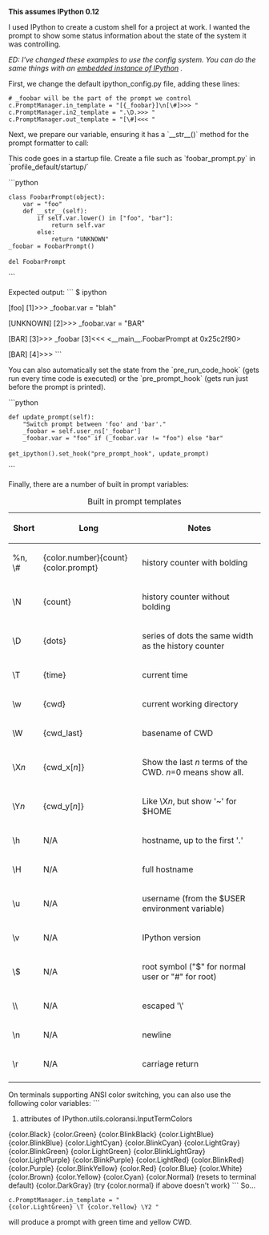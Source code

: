 '''This assumes IPython 0.12'''

I used IPython to create a custom shell for a project at work.  I wanted the prompt to show some status information about the state of the system it was controlling.

''ED: I've changed these examples to use the config system. You can do the same things with an [http://ipython.org/ipython-doc/stable/interactive/reference.html#embedding-ipython embedded instance of IPython] .''

First, we change the default ipython_config.py file, adding these lines:

 # _foobar will be the part of the prompt we control
 c.PromptManager.in_template = "[{_foobar}]\n[\#]>>> "
 c.PromptManager.in2_template = ".\D.>>> "
 c.PromptManager.out_template = "[\#]<<< "

Next, we prepare our variable, ensuring it has a `&#95;&#95;str__()` method for the prompt formatter to call:

This code goes in a startup file. Create a file such as `foobar_prompt.py` in `profile_default/startup/`

```python
 class FoobarPrompt(object):
     var = "foo"
     def __str__(self):
         if self.var.lower() in ["foo", "bar"]:
             return self.var
         else:
             return "UNKNOWN"
 _foobar = FoobarPrompt()
 
 del FoobarPrompt
```

Expected output:
```
$ ipython 

[foo]
[1]>>> _foobar.var = "blah"

[UNKNOWN]
[2]>>> _foobar.var = "BAR"

[BAR]
[3]>>> _foobar
[3]<<< <__main__.FoobarPrompt at 0x25c2f90>

[BAR]
[4]>>> 
```

You can also automatically set the state from the `pre_run_code_hook` (gets run every time code is executed) or the `pre_prompt_hook` (gets run just before the prompt is printed).

```python
 def update_prompt(self):
     "Switch prompt between 'foo' and 'bar'."
     _foobar = self.user_ns['_foobar']
     _foobar.var = "foo" if (_foobar.var != "foo") else "bar"
 
 get_ipython().set_hook("pre_prompt_hook", update_prompt)
```

Finally, there are a number of built in prompt variables:
{| class="wikitable" border="1" cellpadding="2" cellspacing="0" width="90%" style="text-align:center"
|+Built in prompt templates
|-
! Short !! Long !! Notes
|-
| %n, \# || {color.number}{count}{color.prompt} || history counter with bolding
|-
| \N || {count} || history counter without bolding
|-
| \D || {dots} || series of dots the same width as the history counter
|-
| \T || {time} || current time
|-
| \w || {cwd} || current working directory
|-
| \W || {cwd_last} || basename of CWD
|-
| \X''n'' || {cwd_x[''n'']} || Show the last ''n'' terms of the CWD.  ''n''=0 means show all.
|-
| \Y''n'' || {cwd_y[''n'']} || Like \X''n'', but show '~' for $HOME
|- 
| \h || N/A || hostname, up to the first '.'
|-
| \H || N/A || full hostname
|-
| \u || N/A || username (from the $USER environment variable)
|-
| \v || N/A || IPython version
|- 
| \$ || N/A || root symbol ("$" for normal user or "#" for root)
|-
| \\ || N/A || escaped '\'
|- 
| \n || N/A || newline
|- 
| \r || N/A || carriage return
|-
|}

On terminals supporting ANSI color switching, you can also use the following color variables:
```
# attributes of IPython.utils.coloransi.InputTermColors
{color.Black}           {color.Green}
{color.BlinkBlack}      {color.LightBlue}
{color.BlinkBlue}       {color.LightCyan}
{color.BlinkCyan}       {color.LightGray}
{color.BlinkGreen}      {color.LightGreen}
{color.BlinkLightGray}  {color.LightPurple}
{color.BlinkPurple}     {color.LightRed}
{color.BlinkRed}        {color.Purple}
{color.BlinkYellow}     {color.Red}
{color.Blue}            {color.White}
{color.Brown}           {color.Yellow}
{color.Cyan}            {color.Normal} (resets to terminal default)
{color.DarkGray}                       (try {color.normal} if above doesn't work)
```
So...

 c.PromptManager.in_template = "{color.LightGreen} \T {color.Yellow} \Y2 "

will produce a prompt with green time and yellow CWD.